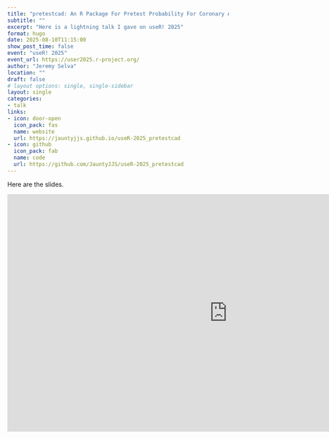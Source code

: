 ---
title: "pretestcad: An R Package For Pretest Probability For Coronary Artery Disease"
subtitle: ""
excerpt: "Here is a lightning talk I gave on useR! 2025"
format: hugo
date: 2025-08-10T11:15:00
show_post_time: false
event: "useR! 2025"
event_url: https://user2025.r-project.org/
author: "Jeremy Selva"
location: ""
draft: false
# layout options: single, single-sidebar
layout: single
categories:
- talk
links:
- icon: door-open
  icon_pack: fas
  name: website
  url: https://jauntyjjs.github.io/useR-2025_pretestcad
- icon: github
  icon_pack: fab
  name: code
  url: https://github.com/JauntyJJS/useR-2025_pretestcad
---

Here are the slides.

<iframe width="1000" height="540" src="https://jauntyjjs.github.io/useR-2025_pretestcad" frameborder="0" allowfullscreen></iframe>

